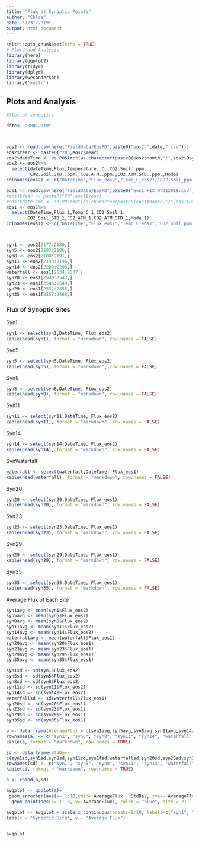 ```yaml
---
title: "Flux at Synoptic Points"
author: "Chloe"
date: "7/31/2019"
output: html_document
---
```


```r
knitr::opts_chunk$set(echo = TRUE)
# Plots and Analysis
library(here)
library(ggplot2)
library(tidyr)
library(dplyr)
library(wesanderson)
library('knitr')

```

## Plots and Analysis

```r
#flux of synoptics 

date<- "08012019"



eos2 <- read.csv(here("FieldData/EosFD",paste0("eos2_",date,".csv")))
eos2$Year <- paste0("20",eos2$Year)
eos2$dateTime <- as.POSIXct(as.character(paste0(eos2$Month,"/",eos2$Day,"/",eos2$Year," ",eos2$Time)), format = "%m/%d/%Y%H:%M:%OS")
eos2 <- eos2%>%
  select(dateTime,Flux,Temperature..C.,CO2.Soil..ppm..,
         CO2.Soil.STD..ppm.,CO2.ATM..ppm.,CO2.ATM.STD..ppm.,Mode)
colnames(eos2) <- c("DateTime","Flux_eos2","Temp_C_eos2","CO2_Soil_ppm_eos2","CO2_Soil_STD_ppm_eos2","CO2_ATM_ppm_eos2","CO2_ATM_STD_ppm_eos2","Mode")

eos1 <- read.csv(here("FieldData/EosFD",paste0("eos1_FIX_07312019.csv")))
#eos1$Year <- paste0("20",eos1$Year)
#eos1$dateTime <- as.POSIXct(as.character(paste0(eos1$Month,"/",eos1$Day,"/",eos1$Year," ",eos1$Time)), format = "%m/%d/%Y %H:%M:%OS")
eos1 <- eos1%>%
  select(DateTime,Flux_1,Temp_C_1,CO2_Soil_1,
        CO2_Soil_STD_1,CO2_ATM_1,CO2_ATM_STD_1,Mode_1)
colnames(eos1) <- c("DateTime","Flux_eos1","Temp_C_eos1","CO2_Soil_ppm_eos1","CO2_Soil_STD_ppm_eos1","CO2_ATM_ppm_eos1","CO2_ATM_STD_ppm_eos1","Mode")



syn1 <- eos2[2177:2180,]
syn5 <- eos2[2183:2186,]
syn8 <- eos2[2188:2191,]
syn11 <- eos2[2193:2196,]
syn14 <- eos2[2200:2203,]
waterfall <- eos1[2534:2537,]
syn20 <- eos1[2540:2543,]
syn23 <- eos1[2546:2549,]
syn29 <- eos1[2552:2555,]
syn35 <- eos1[2557:2560,]

```



### Flux of Synoptic Sites

Syn1
```r

syn1 <- select(syn1,DateTime, Flux_eos2)
kable(head(syn1), format = "markdown", row.names = FALSE)

```
Syn5
```r

syn5 <- select(syn5,DateTime, Flux_eos2)
kable(head(syn5), format = "markdown", row.names = FALSE)

```
Syn8
```r

syn8 <- select(syn8,DateTime, Flux_eos2)
kable(head(syn8), format = "markdown", row.names = FALSE)

```
Syn11
```r

syn11 <- select(syn11,DateTime, Flux_eos2)
kable(head(syn11), format = "markdown", row.names = FALSE)

```
Syn14
```r

syn14 <- select(syn14,DateTime, Flux_eos2)
kable(head(syn14), format = "markdown", row.names = FALSE)

```
SynWaterfall
```r

waterfall <- select(waterfall,DateTime, Flux_eos1)
kable(head(waterfall), format = "markdown", row.names = FALSE)

```
Syn20
```r

syn20 <- select(syn20,DateTime, Flux_eos1)
kable(head(syn20), format = "markdown", row.names = FALSE)

```
Syn23
```r

syn23 <- select(syn23,DateTime, Flux_eos1)
kable(head(syn23), format = "markdown", row.names = FALSE)

```
Syn29
```r

syn29 <- select(syn29,DateTime, Flux_eos1)
kable(head(syn29), format = "markdown", row.names = FALSE)

```
Syn35
```r

syn35 <- select(syn35,DateTime, Flux_eos1)
kable(head(syn35), format = "markdown", row.names = FALSE)

```

Average Flux of Each Site
```r
syn1avg <- mean(syn1$Flux_eos2)
syn5avg <- mean(syn5$Flux_eos2)
syn8avg <- mean(syn8$Flux_eos2)
syn11avg <- mean(syn11$Flux_eos2)
syn14avg <- mean(syn14$Flux_eos2)
waterfallavg <- mean(waterfall$Flux_eos1)
syn20avg <- mean(syn20$Flux_eos1)
syn23avg <- mean(syn23$Flux_eos1)
syn29avg <- mean(syn29$Flux_eos1)
syn35avg <- mean(syn35$Flux_eos1)

syn1sd <- sd(syn1$Flux_eos2)
syn5sd <- sd(syn5$Flux_eos2)
syn8sd <- sd(syn8$Flux_eos2)
syn11sd <- sd(syn11$Flux_eos2)
syn14sd <- sd(syn14$Flux_eos2)
waterfallsd <- sd(waterfall$Flux_eos1)
syn20sd <- sd(syn20$Flux_eos1)
syn23sd <- sd(syn23$Flux_eos1)
syn29sd <- sd(syn29$Flux_eos1)
syn35sd <- sd(syn35$Flux_eos1)

a <- data.frame(AverageFlux = c(syn1avg,syn5avg,syn8avg,syn11avg,syn14avg,waterfallavg,syn20avg,syn23avg,syn29avg,syn35avg))
rownames(a) <- c("syn1", "syn5", "syn8", "syn11", "syn14", "waterfall", "syn20", "syn23", "syn29", "syn35")
kable(a, format = "markdown", row.names = TRUE)

sd <- data.frame(StdDev=
c(syn1sd,syn5sd,syn8sd,syn11sd,syn14sd,waterfallsd,syn20sd,syn23sd,syn29sd,syn35sd))
rownames(sd) <- c("syn1", "syn5", "syn8", "syn11", "syn14", "waterfall", "syn20", "syn23", "syn29", "syn35")
kable(sd, format = "markdown", row.names = TRUE)

a <- cbind(a,sd)

avgplot <- ggplot(a)+
 geom_errorbar(aes(x= 1:10,ymin= AverageFlux - StdDev, ymax= AverageFlux + StdDev), width=0.2, size=1, color="blue") +  
  geom_point(aes(x= 1:10, y= AverageFlux), color = "blue", size = 2) 

avgplot <- avgplot + scale_x_continuous(breaks=1:10, labels=c("syn1", "syn5", "syn8", "syn11", "syn14", "waterfall", "syn20", "syn23", "syn29", "syn35")) +
labs(x = "Synoptic Site", y = "Average FLux")
        

avgplot

```
